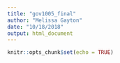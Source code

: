 ```yaml
---
title: "gov1005_final"
author: "Melissa Gayton"
date: "10/18/2018"
output: html_document
---
```


```r
knitr::opts_chunk$set(echo = TRUE)
```